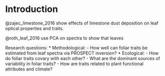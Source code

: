 # Introduction

@zajec_limestone_2016 show effects of limestone dust deposition on leaf optical properties and traits.

@roth_leaf_2016 use PCA on spectra to show that leaves 

Research questions:
* Methodological:
    - How well can foliar traits be estimated from leaf spectra via PROSPECT inversion? 
* Ecological:
    - How do foliar traits covary with each other?
    - What are the dominant sources of variability in foliar traits?
    - How are traits related to plant functional attributes and climate?
